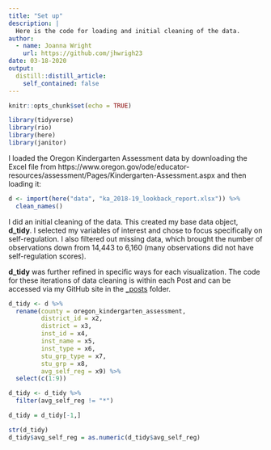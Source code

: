 ```yaml
---
title: "Set up"
description: |
  Here is the code for loading and initial cleaning of the data. 
author:
  - name: Joanna Wright
    url: https://github.com/jhwrigh23
date: 03-18-2020
output:
  distill::distill_article:
    self_contained: false
---
```



```r
knitr::opts_chunk$set(echo = TRUE)

```

```r

library(tidyverse)
library(rio)
library(here)
library(janitor)

```

I loaded the Oregon Kindergarten Assessment data by downloading the Excel file from https://www.oregon.gov/ode/educator-resources/assessment/Pages/Kindergarten-Assessment.aspx and then loading it: 

```r

d <- import(here("data", "ka_2018-19_lookback_report.xlsx")) %>%
  clean_names()

```

I did an initial cleaning of the data. This created my base data object, **d_tidy**. I selected my variables of interest and chose to focus specifically on self-regulation. I also filtered out missing data, which brought the number of observations down from 14,443 to 6,160 (many observations did not have self-regulation scores). 

**d_tidy** was further refined in specific ways for each visualization. The code for these iterations of data cleaning is within each Post and can be accessed via my GitHub site in the [_posts](https://github.com/jhwrigh23/class_website/tree/master/_posts) folder. 


```r

d_tidy <- d %>%
  rename(county = oregon_kindergarten_assessment,
         district_id = x2,
         district = x3,
         inst_id = x4,
         inst_name = x5,
         inst_type = x6,
         stu_grp_type = x7,
         stu_grp = x8,
         avg_self_reg = x9) %>%
  select(c(1:9))

d_tidy <- d_tidy %>%
  filter(avg_self_reg != "*")

d_tidy = d_tidy[-1,]

str(d_tidy)
d_tidy$avg_self_reg = as.numeric(d_tidy$avg_self_reg)

```

